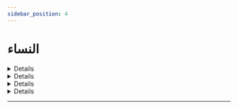 ```yaml
---
sidebar_position: 4
---
```


# النساء

<details>
< summary style={{fontWeight: "bold"}}>
هل يجوز للمرأة أن تعمل في مكان لا يوجد فيه رجال 📃
</summary>

**سؤال:** يقول بارك الله فيكم هل يجوز للمرأة أن تعمل وتساعد زوجها في النفقة على الأولاد مع العلم أنها تعمل في مكان لا يوجد فيه رجال كلهم أطفال ونساء.

**جواب:** كون المرأة تعمل في مكان ليس فيه رجال وإنما هو خاص بالنساء وبأطفال صغار لا بأس به، لكن اذا كان الرجل يستطيع ان ينفق وانها بقائها في بيتها ورعايتها لأولادها اول من كونها تذهب تكسب اذا كان يقوم بالكفاية.فلا تشغل نفسها أو تغيب عن أولادها وتتركهم عند الخادمات. وإنما إذا كان هناك أمر يقصد بذلك وضرورة وأن زوج ليس عنده ما يكفي فالجواز جائز لها ان تعمل العمل الذي ليس فيه محذور بأن لا تكون مخالطة بالرجال وانما اتصالها بالنساء و بأطفال صغار. نعم.

<audio controls>
<source src="https://fatawaaudio.blob.core.windows.net/alabbaad/80953.wav"/>
</audio>

</details>

<details>
< summary style={{fontWeight: "bold"}}>
الزوجة تأخذ مال زوجها بدون علمه 📃
</summary>

**سؤال:** يقول جزاكم الله خيرا ماذا أفعل مع زوجتي التي تأخذ من مال بدون علمي منذ 25 سنة

**جواب:** أقول ما دام أتعرف عنها منذ 25 سنة. أقول هذه مدة طويلة. ما أدري الشيء الباقي يكون طليع مثل ذا أو أكثر من هذا فأنت احرص على اذا كنت صادقا وأنك ما ظلمتها وان كنت ظالما لها في هذا والاتهام فاتقي الله عز وجل في نفسك، وإن كنت صادقا فعاملها معاملة طيبة وانصحها. ولا تجعل عندها اموال حتى تعرضها لأخذ شيء منها. والمهم في الأمر إنك تسعى إلى سلامتها وإلى استقامتها، وعدم حصول شيئ يلحق بها لحقها ضرر فيه في الدنيا والاخرة ولا تعينها اذا كنت تعرف انها يحصل منها شيء فأنت لا تجعل يدها شيء

<audio controls>
<source src="https://fatawaaudio.blob.core.windows.net/alabbaad/80953.wav"/>
</audio>

</details>

<details>
< summary style={{fontWeight: "bold"}}>
حكم الطبيبة تعالج الرجال 📃
</summary>

**سؤال:** يقول بارك الله فيكم طبيبة أسنان في روسيا تعمل في إحدى المستشفيات وهي مضطرة أن تعالج الرجال وليس يوجد عندها مستشفيات خاصة بالنساء. في العمل لا يوجد معها محرم. تختلط بالرجال وتعمل هذه المهنة، هل ما تكتسبه من مال حلال؟

**جواب:** المرأة إذا كانت تعالج الرجال وهم محتاجون إليها أو العكس فإن ذلك سائغا عند الضرورة وعند الحاجة. لكن الخلوة هي التي لا يجوز أن تحصل بل لا بد أن يكون عندهم ثالث إما رجل وإما مرأة. أما كونه ينفرد ويخلو رجل امرأة في مكان وهي أجنبية، فهذا الذي ورد في الحديث أن الشيطان ثالثهما

<audio controls>
<source src="https://fatawaaudio.blob.core.windows.net/alabbaad/80953.wav"/>
</audio>

</details>

<details>
< summary style={{fontWeight: "bold"}}>
حكم دخول المسجد للامرأة المعتمرة وهي حائض 📃
</summary>

**سؤال:** امرأة أسست للعمرة وهي في طريقها لزيارة المدينة حاضت. فهل لها أن تدخل المسجد وتسلم على النبي صلى الله عليه وسلم هي ستسافر قبل نهاية الحيض

**جواب:** أولا المساجد لا تدخل النساء الحيض، لا يدخلنها. وأما ما يتعلق بالزيارة القبر فزيارة النساء للقبور فيها خلاف والصحيح أنهن لا يزورن القبور. ولكنها تصلي وتسلم على الرسول صلى الله عليه وسلم. وصلاتها وسلامها عليه تبلغ الملائكة كما قال ذلك رسول الله صلى الله عليه وسلم، "إن لله ملائكة سياحين يبلغونني عن أمتي السلام." وقال عليه الصلاة والسلام "لا تجعل بيوتكم قبورا ولا تتخذوا قبري عيدا وصلوا علي فإن صلاتكم تبلغني حيث كنتم." فهذان حديثان صحيحان يدلان على أن الإنسان إذا صلى وسلم على رسول الله صلى في أي مكان فإن الملائكة تبلغه. ولكن يعني دخول المرأة المسجد وهي حائض ليس لها ذلك.

<audio controls>
<source src="https://fatawaaudio.blob.core.windows.net/alabbaad/80953.wav"/>
</audio>

</details>

---